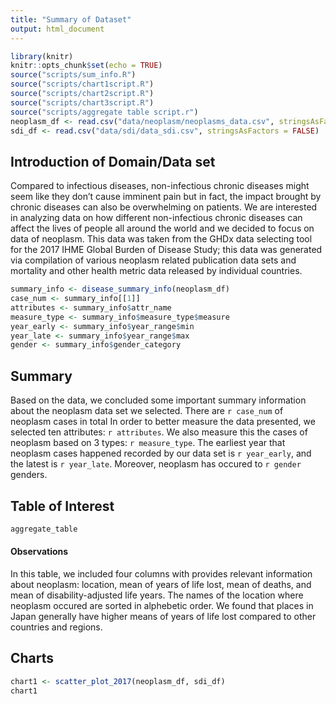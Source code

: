 ```yaml
---
title: "Summary of Dataset"
output: html_document
---
```


```r
library(knitr)
knitr::opts_chunk$set(echo = TRUE)
source("scripts/sum_info.R")
source("scripts/chart1script.R")
source("scripts/chart2script.R")
source("scripts/chart3script.R")
source("scripts/aggregate table script.r")
neoplasm_df <- read.csv("data/neoplasm/neoplasms_data.csv", stringsAsFactors = FALSE)
sdi_df <- read.csv("data/sdi/data_sdi.csv", stringsAsFactors = FALSE)
```
## Introduction of Domain/Data set
Compared to infectious diseases, non-infectious chronic diseases might seem like they don't cause imminent pain but in fact, the impact brought by chronic diseases can also be overwhelming on patients. We are interested in analyzing data on how different non-infectious chronic diseases can affect the lives of people all around the world
and we decided to focus on data of neoplasm. This data was taken from the GHDx data selecting tool for the 2017 IHME Global Burden of Disease Study; this data was generated via compilation of various neoplasm related publication data sets and mortality and other health metric data released by individual countries.

```r
summary_info <- disease_summary_info(neoplasm_df)
case_num <- summary_info[[1]]
attributes <- summary_info$attr_name
measure_type <- summary_info$measure_type$measure
year_early <- summary_info$year_range$min
year_late <- summary_info$year_range$max
gender <- summary_info$gender_category
```

## Summary
Based on the data, we concluded some important summary information about the neoplasm data set we selected. There are `r case_num` of neoplasm cases in total In order to better measure the data presented, we selected ten attributes: `r attributes`. We also measure this the cases of neoplasm based on 3 types: `r measure_type`. The earliest year that neoplasm cases happened recorded by our data set is `r year_early`, and the latest is `r year_late`. Moreover, neoplasm has occured to `r gender` genders.


## Table of Interest
```r
aggregate_table
```

#### Observations
In this table, we included four columns with provides relevant information about neoplasm: location, mean of years of life lost, mean of deaths, and mean of disability-adjusted life years. The names of the location where neoplasm occured are sorted in alphebetic order. We found that places in Japan generally have higher means of years of life lost compared to other countries and regions.

## Charts
```r
chart1 <- scatter_plot_2017(neoplasm_df, sdi_df)
chart1
```





